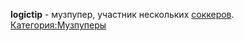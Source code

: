 {{Инфобокс для пуперов
|title2=logictip
|другие_ники=log
|image3=[[Файл:Log.jpg|link=log.jpg|right]]
|caption3=
|сферы_творчества=RYTPMV
|год_начала=2016
|image4=
|caption4=
|имя_фамилия=
|дата_рождения=
|место_проживания=
|ссылки=
*[https://www.youtube.com/channel/UCJcljkJFzhunzIZQKiC2dSg Youtube]
*[https://www.youtube.com/channel/UCwkboj4LPcaL7ScBVO3pEVg Альт. канал]
}}

'''logictip''' - музпупер, участник нескольких [[соккер]]ов.
[[Категория:Музпуперы]]